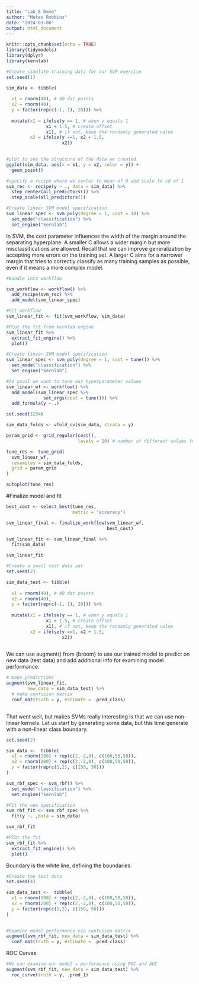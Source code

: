 ```yaml
---
title: "Lab 8 Demo"
author: "Mateo Robbins"
date: "2024-03-06"
output: html_document
---
```


```r
knitr::opts_chunk$set(echo = TRUE)
library(tidymodels)
library(dplyr)
library(kernlab)
```


```r
#Create simulate training data for our SVM exercise
set.seed(1)

sim_data <- tibble(
  
  x1 = rnorm(40), # 40 dat points
  x2 = rnorm(40),
  y = factor(rep(c(-1, 1), 20))) %>% 
  
  mutate(x1 = ifelse(y == 1, # when y equals 1
               x1 + 1.5, # create offset 
               x1), # if not, keep the randomly generated value
         x2 = ifelse(y ==1, x2 + 1.5,
                     x2)) 
  

```

```r
#plot to see the structure of the data we created
ggplot(sim_data, aes(x = x1, y = x2, color = y)) +
  geom_point()

```

```r
#specify a recipe where we center to mean of 0 and scale to sd of 1
svm_rec <- recipe(y ~ ., data = sim_data) %>% 
  step_center(all_predictors()) %>% 
  step_scale(all_predictors())

```

```r
#Create linear SVM model specification
svm_linear_spec <- svm_poly(degree = 1, cost = 10) %>% 
  set_mode("classification") %>% 
  set_engine("kernlab")

```

In SVM, the cost parameter influences the width of the margin around the separating hyperplane. A smaller C allows a wider margin but more misclassifications are allowed. Recall that we can improve  generalization by accepting more errors on the training set. A larger C aims for a narrower margin that tries to correctly classify as many training samples as possible, even if it means a more complex model.

```r
#Bundle into workflow

svm_workflow <- workflow() %>% 
  add_recipe(svm_rec) %>% 
  add_model(svm_linear_spec)
```

```r
#Fit workflow
svm_linear_fit <- fit(svm_workflow, sim_data)
```

```r
#Plot the fit from kernlab engine
svm_linear_fit %>% 
  extract_fit_engine() %>% 
  plot()
```


```r
#Create linear SVM model specification
svm_linear_spec <- svm_poly(degree = 1, cost = tune()) %>% 
  set_mode("classification") %>% 
  set_engine("kernlab")

#As usual we want to tune our hyperparameter values
svm_linear_wf <- workflow() %>% 
  add_model(svm_linear_spec %>% 
              set_args(cost = tune())) %>% 
  add_formula(y ~ .)

set.seed(1234)

sim_data_folds <- vfold_cv(sim_data, strata = y)

param_grid <- grid_regular(cost(), 
                           levels = 10) # number of different values for cost() that we want to try

tune_res <- tune_grid(
  svm_linear_wf,
  resamples = sim_data_folds, 
  grid = param_grid
)

autoplot(tune_res)
```

#Finalize model and fit
```r

best_cost <- select_best(tune_res, 
                         metric = "accuracy")

svm_linear_final <- finalize_workflow(svm_linear_wf, 
                                      best_cost)

svm_linear_fit <- svm_linear_final %>% 
  fit(sim_data)

svm_linear_fit
```


```r
#Create a small test data set
set.seed(2)

sim_data_test <- tibble(
  
  x1 = rnorm(40), # 40 dat points
  x2 = rnorm(40),
  y = factor(rep(c(-1, 1), 20))) %>% 
  
  mutate(x1 = ifelse(y == 1, # when y equals 1
               x1 + 1.5, # create offset 
               x1), # if not, keep the randomly generated value
         x2 = ifelse(y ==1, x2 + 1.5,
                     x2)) 
  

```

We can use augment() from {broom} to use our trained model to predict on new data (test data) and add additional info for examining model performance. 

```r
# make predictions
augment(svm_linear_fit, 
        new_data = sim_data_test) %>%
  # make confusion matrix
  conf_mat(truth = y, estimate = .pred_class)
  

```

That went well, but makes SVMs really interesting is that we can use non-linear kernels. Let us start by generating some data, but this time generate with a non-linear class boundary.

```r
set.seed(2)

sim_data <-  tibble(
  x1 = rnorm(200) + rep(c(2,-2,0), c(100,50,50)),
  x2 = rnorm(200) + rep(c(2,-2,0), c(100,50,50)),
  y = factor(rep(c(1,2), c(150, 50)))
) 

```

```r
svm_rbf_spec <- svm_rbf() %>% 
  set_mode("classification") %>% 
  set_engine("kernlab")

```


```r
#Fit the new specification
svm_rbf_fit <- svm_rbf_spec %>% 
  fit(y ~. ,data = sim_data)

svm_rbf_fit
```

```r
#Plot the fit
svm_rbf_fit %>% 
  extract_fit_engine() %>% 
  plot()
```

Boundary is the white line, defining the boundaries. 

```r
#Create the test data
set.seed(4)

sim_data_test <-  tibble(
  x1 = rnorm(200) + rep(c(2,-2,0), c(100,50,50)),
  x2 = rnorm(200) + rep(c(2,-2,0), c(100,50,50)),
  y = factor(rep(c(1,2), c(150, 50)))
) 
  
```

```r
#Examine model performance via confusion matrix
augment(svm_rbf_fit, new_data = sim_data_test) %>% 
  conf_mat(truth = y, estimate = .pred_class)
```

ROC Curves

```r
#We can examine our model's performance using ROC and AUC
augment(svm_rbf_fit, new_data = sim_data_test) %>% 
  roc_curve(truth = y, .pred_1)

```
